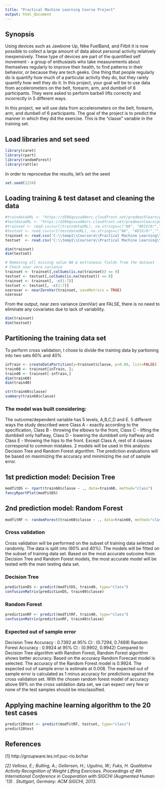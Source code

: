 ```yaml
---
title: "Practical Machine Learning Course Project"
output: html_document
---
```


## **Synopsis**
Using devices such as Jawbone Up, Nike FuelBand, and Fitbit it is now possible to collect a large amount of data about personal activity relatively inexpensively. These type of devices are part of the quantified self movement - a group of enthusiasts who take measurements about themselves regularly to improve their health, to find patterns in their behavior, or because they are tech geeks. One thing that people regularly do is quantify how much of a particular activity they do, but they rarely quantify how well they do it. In this project, your goal will be to use data from accelerometers on the belt, forearm, arm, and dumbell of 6 participants. They were asked to perform barbell lifts correctly and incorrectly in 5 different ways. 

In this project, we will use data from accelerometers on the belt, forearm, arm, and dumbell of 6 participants. The goal of the project is to predict the manner in which they did the exercise.  This is the "classe" variable in the training set. 

## **Load libraries and set seed**
```r
library(caret) 
library(rpart)
library(randomForest)
library(rattle)
```

In order to reprocedue the results, let's set the seed
```r
set.seed(1234)
``` 


## **Loading training & test dataset and cleaning the data**

```r
#traindataURL <- "https://d396qusza40orc.cloudfront.net/predmachlearn/pml-training.csv"
#testdataURL <- "https://d396qusza40orc.cloudfront.net/predmachlearn/pml-testing.csv"
#trainset <- read.csv(url(traindataURL), na.strings=c("NA", "#DIV/0!",""))
#testset <- read.csv(url(testdataURL), na.strings=c("NA", "#DIV/0!",""))
trainset <- read.csv('C:\\temp1\\Coursera\\Practical Machine Learning\\Week4\\Project\\pml-training.csv', na.strings=c("NA", "#DIV/0!",""))
testset  <- read.csv('C:\\temp1\\Coursera\\Practical Machine Learning\\Week4\\Project\\pml-testing.csv', na.strings=c("NA", "#DIV/0!",""))
``` 

```r
dim(trainset)
dim(testset)

# Removing all missing value NA & extraneous fields from the dataset
# Check near zero variance
trainset <- trainset[,colSums(is.na(trainset)) == 0]
testset <- testset[,colSums(is.na(testset)) == 0]
trainset <- trainset[, -c(1:7)]
testset <- testset[, -c(1:7)]
nzerovar <- nearZeroVar(trainset, saveMetrics = TRUE)
nzerovar
``` 
From the output, near zero variance (zeroVar) are FALSE, there is no need to eliminate any covariates due to lack of variability.
```r
dim(trainset)
dim(testset)
```

## **Partitioning the training data set**
To perform cross validation, I chose to divide the training data by partioning into two sets 60% and 40%
```r
inTrain <- createDataPartition(y=trainset$classe, p=0.60, list=FALSE)
train60 <- trainset[inTrain, ];
train40 <- trainset[-inTrain,]
dim(train60)
dim(train40)
```

```r
str(train60$classe)
summary(train60$classe)
```
### The model was built considering:
The outcome/dependent variable has 5 levels, A,B,C,D and E.  5 different ways the study described were
Class A - exactly according to the specification, Class B - throwing the elbows to the front, 
Class C - lifting the dumbbell only halfway, Class D - lowering the dumbbell only halfway and Class E - throwing the hips
to the front.  Except Class A, rest of 4 classes correspond to common mistakes.  2 models will be used
in this analysis: Decision Tree and Random Forest algorithm.  The prediction evaluations will be
based on maximizing the accuracy and minimizing the out of sample error.  

## **1st prediction model: Decision Tree**
```r
modfitDS <- rpart(train60$classe ~ ., data=train60, method="class")
fancyRpartPlot(modfitDS)
```

## **2nd prediction model: Random Forest**
```r
modfitRF <- randomForest(train60$classe ~ ., data=train60, method="class")
```

### **Cross validation**  
Cross validation will be performed on the subset of training data selected randomly.  The data is split into (60% and 40%).
The models will be fitted on the subset of training data set.  Based on the most accurate outcome from Decision Tree and Random Forest models, the most accurate model will be tested with the main testing data set.

### **Decision Tree**
```r
predictionDS <- predict(modfitDS, train40, type="class")
confusionMatrix(predictionDS, train40$classe)
```

### **Random Forest**
```r
predictionRF <- predict(modfitRF, train40, type="class")
confusionMatrix(predictionRF, train40$classe)
```

### Expected out of sample error  
Decision Tree Accuracy : 0.7392 at 95% CI : (0.7294, 0.7489)
Random Forest Accuracy : 0.9924 at 95% CI : (0.9902, 0.9942)
Compared to Decision Tree algorithm with Random Forest, Random Forest algorithm shows better accuracy.  Based on the accuracy Random Forecast model is selected.  The accuracy of the Random Forest model is 0.9924.  The expected out of sample error is estimate at 0.008.  The expected out of sample error is calculated as 1 minus accuracy for predictions against the cross validation set.  With the chosen random forest model of accuracy above 99% on the cross validation data set, we can expect very few or none of the test samples should be misclassified.

## **Applying machine learning algorithm to the 20 test cases**
```r
predict20test <- predict(modfitRF, testset, type="class")
predict20test
```

## References

[1] http://groupware.les.inf.puc-rio.br/har

*[2] Velloso, E.; Bulling, A.; Gellersen, H.; Ugulino, W.; Fuks, H. Qualitative Activity Recognition of Weight Lifting Exercises. Proceedings of 4th International Conference in Cooperation with SIGCHI (Augmented Human '13) . Stuttgart, Germany: ACM SIGCHI, 2013.*
